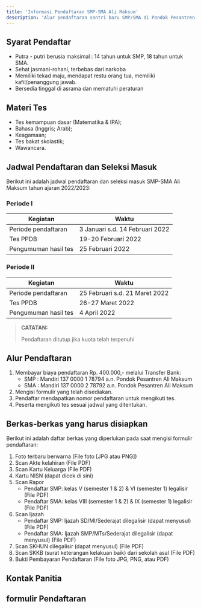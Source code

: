 ```yaml
---
title: 'Informasi Pendaftaran SMP-SMA Ali Maksum'
description: 'Alur pendaftaran santri baru SMP/SMA di Pondok Pesantren Ali Maksum Krapyak, Yogyakarta'
---
```


<LinkButton link1 = "Mendaftar SMP" link2 = "Mendaftar SMA" href1 = "https://docs.google.com/forms/d/e/1FAIpQLSe6OtuqCdQxbieEhqgbN9L3wjg_as4dX8bHMcE40fJDuSqMhw/viewform?usp=sf_link" href2 = "https://docs.google.com/forms/d/e/1FAIpQLScgxcGBniyj7qxJY8YDsQn-4bSmk-zAp5Cr0WciggvZze05UA/viewform?usp=sf_link" />

## Syarat Pendaftar 
- Putra - putri berusia maksimal : 14 tahun untuk SMP, 18 tahun untuk SMA.
- Sehat jasmani-rohani, terbebas dari narkoba
- Memiliki tekad maju, mendapat restu orang tua, memiliki kafil/penanggung jawab.
- Bersedia tinggal di asrama dan mematuhi peraturan 

## Materi Tes
- Tes kemampuan dasar (Matematika & IPA);
- Bahasa (lnggris; Arab);
- Keagamaan;
- Tes bakat skolastik;
- Wawancara.

## Jadwal Pendaftaran dan Seleksi Masuk
Berikut ini adalah jadwal pendaftaran dan seleksi masuk SMP-SMA Ali Maksum tahun ajaran 2022/2023:

### Periode I

| Kegiatan | Waktu |
| ----------- | ----------- |
| Periode pendaftaran | 3 Januari s.d. 14 Februari 2022 |
| Tes PPDB | 19-20 Februari 2022 |
| Pengumuman hasil tes | 25 Februari 2022 |
	
### Periode II

| Kegiatan | Waktu |
| ----------- | ----------- |
| Periode pendaftaran | 25 Februari s.d. 21 Maret 2022 |
| Tes PPDB | 26-27 Maret 2022 |
| Pengumuman hasil tes | 4 April 2022 |

> **CATATAN:**
>
> Pendaftaran ditutup jika kuota telah terpenuhi

## Alur Pendaftaran

1. Membayar biaya pendaftaran Rp. 400.000,- melalui Transfer Bank:
    - SMP : Mandiri 137 0000 1 78794 a.n. Pondok Pesantren Ali Maksum
    - SMA : Mandiri 137 0000 2 78792 a.n. Pondok Pesantren Ali Maksum
2. Mengisi formulir yang telah disediakan.
3. Pendaftar mendapatkan nomor pendaftaran untuk mengikuti tes.
4. Peserta mengikuti tes sesuai jadwal yang ditentukan.

## Berkas-berkas yang harus disiapkan

Berikut ini adalah daftar berkas yang diperlukan pada saat mengisi formulir pendaftaran:
1. Foto terbaru berwarna (File foto [JPG atau PNG])
1. Scan Akte kelahiran (File PDF)
1. Scan Kartu Keluarga (File PDF)
1. Kartu NISN (dapat dicek di sini)
1. Scan Rapor
    - Pendaftar SMP: kelas V (semester 1 & 2) & VI (semester 1) legalisir (File PDF)
    - Pendaftar SMA: kelas VIII (semester 1 & 2) & IX (semester 1) legalisir (File PDF)
1. Scan Ijazah
    - Pendaftar SMP: Ijazah SD/MI/Sederajat dilegalisir (dapat menyusul) (File PDF)
    - Pendaftar SMA: Ijazah SMP/MTs/Sederajat dilegalisir (dapat menyusul) (File PDF)
1. Scan SKHUN dilegalisir (dapat menyusul) (File PDF)
1. Scan SKKB (surat keterangan kelakuan baik) dari sekolah asal (File PDF)
1. Bukti Pembayaran Pendaftaran (File foto JPG, PNG, atau PDF)

## Kontak Panitia
<LinkButton link1 = "WA Admin 1" link2 = "WA Admin 2" href1 = "https://wa.me/628112955301" href2 = "https://wa.me/628112955302" />

## formulir Pendaftaran
<LinkButton link1 = "Mendaftar SMP" link2 = "Mendaftar SMA" href1 = "https://docs.google.com/forms/d/e/1FAIpQLSe6OtuqCdQxbieEhqgbN9L3wjg_as4dX8bHMcE40fJDuSqMhw/viewform?usp=sf_link" href2 = "https://docs.google.com/forms/d/e/1FAIpQLScgxcGBniyj7qxJY8YDsQn-4bSmk-zAp5Cr0WciggvZze05UA/viewform?usp=sf_link" />